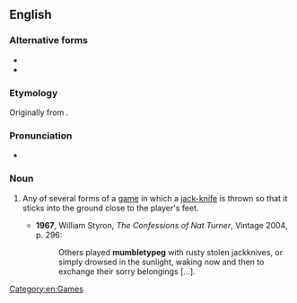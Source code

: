 {{also|mumbletypeg}}
==English==
{{wikipedia}}

===Alternative forms===
* {{l|en|mumbletypeg}}
* {{l|en|mumble-the-peg}}

===Etymology===
Originally from {{compound|mumble|the|peg|lang=en}}.

===Pronunciation===
* {{a|UK}} {{IPA|/ˈmʌmb(ə)ltiˌpɛɡ/|lang=en}}

===Noun===
{{en-noun|-|head=mumblety peg}}

# {{lb|en|US}} Any of several forms of a [[game]] in which a [[jack-knife]] is thrown so that it sticks into the ground close to the player's feet.
#* '''1967''', William Styron, ''The Confessions of Nat Turner'', Vintage 2004, p. 296:
#*: Others played '''mumbletypeg''' with rusty stolen jackknives, or simply drowsed in the sunlight, waking now and then to exchange their sorry belongings [...].

[[Category:en:Games]]